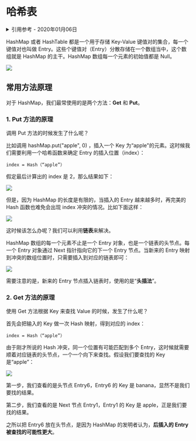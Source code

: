 # 哈希表

<details>
<summary>引用参考 - 2020年01月06日</summary>

- [漫画：什么是 HashMap？](https://zhuanlan.zhihu.com/p/31610616)
- [HashMap 和 HashTable 到底哪不同？](https://www.cnblogs.com/xinzhao/p/5644175.html)

</details>

HashMap 或者 HashTable 都是一个用于存储 Key-Value 键值对的集合，每一个键值对也叫做 Entry。这些个键值对（Entry）分散存储在一个数组当中，这个数组就是 HashMap 的主干。HashMap 数组每一个元素的初始值都是 Null。

![](https://pic1.zhimg.com/80/v2-9ca7e8eb5ecf7a7c2e45f90177d785f0_hd.jpg)

## 常用方法原理

对于 HashMap，我们最常使用的是两个方法：**Get** 和 **Put**。

### 1. Put 方法的原理

调用 Put 方法的时候发生了什么呢？

比如调用 hashMap.put("apple", 0) ，插入一个 Key 为“apple"的元素。这时候我们需要利用一个哈希函数来确定 Entry 的插入位置（index）：

`index = Hash（“apple”）`

假定最后计算出的 index 是 2，那么结果如下：

![](https://pic2.zhimg.com/80/v2-f50984206aae3ccf1c92c12c0c0f0329_hd.jpg)

但是，因为 HashMap 的长度是有限的，当插入的 Entry 越来越多时，再完美的 Hash 函数也难免会出现 index 冲突的情况。比如下面这样：

![](https://pic4.zhimg.com/80/v2-3dde167de3deaa02ea6d002d47fdfea7_hd.jpg)

这时候该怎么办呢？我们可以利用**链表**来解决。

HashMap 数组的每一个元素不止是一个 Entry 对象，也是一个链表的头节点。每一个 Entry 对象通过 Next 指针指向它的下一个 Entry 节点。当新来的 Entry 映射到冲突的数组位置时，只需要插入到对应的链表即可：

![](https://pic1.zhimg.com/80/v2-89b55c75205cfb87f8bbd21f27d846dc_hd.jpg)

需要注意的是，新来的 Entry 节点插入链表时，使用的是“**头插法**”。

### 2. Get 方法的原理

使用 Get 方法根据 Key 来查找 Value 的时候，发生了什么呢？

首先会把输入的 Key 做一次 Hash 映射，得到对应的 index：

`index = Hash（“apple”）`

由于刚才所说的 Hash 冲突，同一个位置有可能匹配到多个 Entry，这时候就需要顺着对应链表的头节点，一个一个向下来查找。假设我们要查找的 Key 是“apple”：

![](img/hashmap4.jpg)

第一步，我们查看的是头节点 Entry6，Entry6 的 Key 是 banana，显然不是我们要找的结果。

第二步，我们查看的是 Next 节点 Entry1，Entry1 的 Key 是 apple，正是我们要找的结果。

之所以把 Entry6 放在头节点，是因为 HashMap 的发明者认为，**后插入的 Entry 被查找的可能性更大**。

